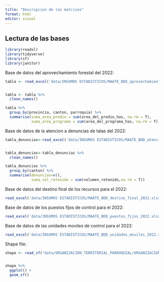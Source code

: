 ```yaml
---
title: "Descripcion de las matrices"
format: html
editor: visual
---
```


## Lectura de las bases

```r
library(readxl)
library(tidyverse)
library(sf)
library(janitor)
```

Base de datos del aprovechamiento forestal del 2022:

```r
tabla <- read_excel('data/INSUMOS ESTADISTICOS/MAATE_BDD_aprovechamiento_forestal_2022.xlsx')


tabla <- tabla %>% 
  clean_names()

tabla %>% 
  group_by(provincia, canton, parroquia) %>% 
  summarise(suma_area_predio = sum(area_del_predio_has, na.rm = T),
            suma_area_programa = sum(area_del_programa_has, na.rm = T))
```

Base de datos de la atencion a denuncias de talas del 2022:

```r
tabla_denuncias<-read_excel('data/INSUMOS ESTADISTICOS/MAATE_BDD_atencion_denuncias_talas_2022.xlsx')


tabla_denuncias<-tabla_denuncias %>%
  clean_names()

tabla_denuncias %>% 
  group_by(canton) %>%
  summarise(denuncias=n(),
            suma_vol_retenido = sum(volumen_retenido,na.rm = T))

```

Base de datos del destino final de los recursos para el 2022:

```r
read_excel('data/INSUMOS ESTADISTICOS/MAATE_BDD_destino_final_2022.xlsx')
```

Base de datos de los puestos fijos de control para el 2022:

```r
read_excel('data/INSUMOS ESTADISTICOS/MAATE_BDD_puestos_fijos_2022.xlsx')
```

Base de datos de las unidades moviles de control para el 2022:

```r
read_excel('data/INSUMOS ESTADISTICOS/MAATE_BDD_unidades_moviles_2022.xlsx')
```

Shape file:

```r

shape <- read_sf("data/ORGANIZACION_TERRITORIAL_PARROQUIAL/ORGANIZACION_TERRITORIAL_PARROQUIAL.shp")


shape %>% 
  ggplot() +
  geom_sf()
```
